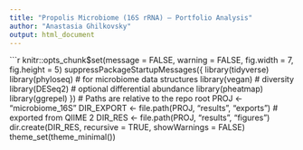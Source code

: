 ```yaml
---
title: "Propolis Microbiome (16S rRNA) — Portfolio Analysis"
author: "Anastasia Ghilkovsky"
output: html_document
---
```


```r
knitr::opts_chunk$set(message = FALSE, warning = FALSE, fig.width = 7, fig.height = 5)
suppressPackageStartupMessages({
  library(tidyverse)
  library(phyloseq)     # for microbiome data structures
  library(vegan)        # diversity
  library(DESeq2)       # optional differential abundance
  library(pheatmap)
  library(ggrepel)
})
# Paths are relative to the repo root
PROJ <- "microbiome_16S"
DIR_EXPORT <- file.path(PROJ, "results", "exports")         # exported from QIIME 2
DIR_RES    <- file.path(PROJ, "results", "figures")
dir.create(DIR_RES, recursive = TRUE, showWarnings = FALSE)
theme_set(theme_minimal())
